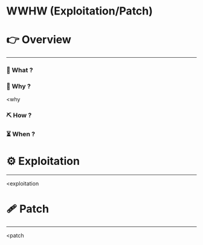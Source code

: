 # WWHW (Exploitation/Patch)


# 👉 Overview

---

### 👀 What ?



### 🧐 Why ?

<why


### ⛏️ How ?



### ⏳ When ?



# ⚙️ Exploitation

---

<exploitation

# 🩹 Patch

---

<patch
